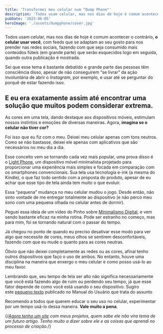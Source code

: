 ```yaml
---
title: 'Transformei meu celular num “Dump Phone"'
description: 'Todos usam celular, mas nos dias de hoje é comum acontecer o contrário.'
pubDate: '2023-06-05'
heroImage: './assets/dumpphone/cover.jpg'
---
```


Todos usam celular, mas nos dias de hoje é comum acontecer o contrário, **o celular usar você**, com feeds que se adaptam ao seu gosto para nos prender nas redes sociais, fazendo com que seja consumido mais conteúdos fúteis (em grande parte) que serão esquecidos logo em seguida, quando outra publicação é mostrada.

Sei que esse tema é bastante debatido e grande parte das pessoas têm consciência disso, apesar de não conseguirem “se livrar” da ação involuntária de abrir o *Instagram*, por exemplo, e usar até se perguntar do porquê de estar fazendo isso.

## E eu era exatamente assim até encontrar uma solução que muitos podem considerar extrema.

As cores em uma tela, dando destaque aos dispositivos móveis, estimulam nossos instintos e emoções de diversas maneiras. Agora, **imagina se o celular não tiver cor?**

Foi isso que eu fiz com o meu. Deixei meu celular apenas com tons neutros. Como se não bastasse, deixei ele apenas com aplicativos que são necessários no meu dia a dia.

Esse conceito vem se tornando cada vez mais popular, uma prova disso é o [Light Phone](https://www.thelightphone.com/), um dispositivo móvel minimalista projetado para proporcionar uma experiência mais simples e focada em comparação com os smartphones convencionais. Sua tela usa tecnologia e-ink (a mesma do Kindle), o que faz todo sentido com a proposta do produto, apesar de eu achar que esse tipo de tela ainda tem muito o que evoluir.

Essa “pequena" mudança no meu celular mudou o jogo. Desde então, não sinto vontade de me entregar totalmente ao dispositivo (e não perco meu sono com uma pequena olhada no celular antes de dormir).

Peguei essa ideia de um vídeo do Pinho sobre [Minimalismo Digital](https://youtu.be/oy9LneF7qFc), e vem sendo bastante eficaz na minha rotina. Pode ser estranho no começo, mas para mim, foi se tornando natural com o passar do tempo.

Já chegou no ponto de quando eu preciso desativar esse modo para ver algo que necessite de cores, meus olhos se sentirem desconfortáveis, fazendo com que eu mude o quanto para as cores neutras.

Óbvio que não deixei completamente as redes ou as cores, afinal tenho outros dispositivos que faço o uso de ambos. No entanto, houve uma disciplina na maneira que enxergo o meu celular e como posso usá-lo ao meu favor.

Lembrando que, seu tempo de tela ser alto não significa necessariamente que você está fazendo algo de ruim ou perdendo seu tempo, já que esse fator depende de como você está usando o seu dispositivo. Sugiro este [pequeno texto](https://manualdousuario.net/tempo-de-tela-importante/) publicado no Manual do Usuário que trata do assunto

Recomendo a todos que querem educar o seu uso no celular, experimentar por um tempo usá-lo dessa maneira. **Vale muito a pena**.

{/*[Agora tenho um site](https://www.thenzolima.com.br/) com meus projetos, quem sabe ele não vira tema de um futuro artigo. Tenho muito a dizer sobre ele e as coisas que aprendi no processo de criação.*/}